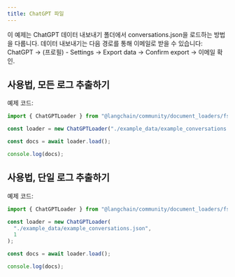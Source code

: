 ```yaml
---
title: ChatGPT 파일
---
```


이 예제는 ChatGPT 데이터 내보내기 폴더에서 conversations.json을 로드하는 방법을 다룹니다. 데이터 내보내기는 다음 경로를 통해 이메일로 받을 수 있습니다: ChatGPT -> (프로필) - Settings -> Export data -> Confirm export -> 이메일 확인.

## 사용법, 모든 로그 추출하기

예제 코드:

```typescript
import { ChatGPTLoader } from "@langchain/community/document_loaders/fs/chatgpt";

const loader = new ChatGPTLoader("./example_data/example_conversations.json");

const docs = await loader.load();

console.log(docs);
```

## 사용법, 단일 로그 추출하기

예제 코드:

```typescript
import { ChatGPTLoader } from "@langchain/community/document_loaders/fs/chatgpt";

const loader = new ChatGPTLoader(
  "./example_data/example_conversations.json",
  1
);

const docs = await loader.load();

console.log(docs);
```